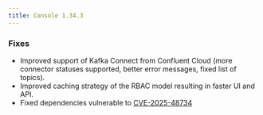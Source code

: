 ```yaml
---
title: Console 1.34.3
---
```



### Fixes

- Improved support of Kafka Connect from Confluent Cloud (more connector statuses supported, better error messages, fixed list of topics).
- Improved caching strategy of the RBAC model resulting in faster UI and API.
- Fixed dependencies vulnerable to [CVE-2025-48734](https://nvd.nist.gov/vuln/detail/CVE-2025-48734)
